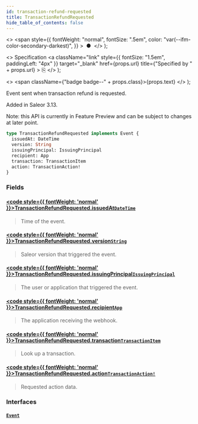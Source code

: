 ```yaml
---
id: transaction-refund-requested
title: TransactionRefundRequested
hide_table_of_contents: false
---
```


  <>
    <span
      style={{
        fontWeight: "normal",
        fontSize: ".5em",
        color: "var(--ifm-color-secondary-darkest)",
      }}
    >
      &nbsp;●&nbsp;
    </span>
  </>
);

  <>
    Specification
    <a
      className="link"
      style={{ fontSize: "1.5em", paddingLeft: "4px" }}
      target="\_blank"
      href={props.url}
      title={"Specified by " + props.url}
    >
      ⎘
    </a>
  </>
);

  <>
    <span className={"badge badge--" + props.class}>{props.text}</span>
  </>
);

Event sent when transaction refund is requested.

Added in Saleor 3.13.

Note: this API is currently in Feature Preview and can be subject to changes at later point.

```graphql
type TransactionRefundRequested implements Event {
  issuedAt: DateTime
  version: String
  issuingPrincipal: IssuingPrincipal
  recipient: App
  transaction: TransactionItem
  action: TransactionAction!
}
```

### Fields

#### [<code style={{ fontWeight: 'normal' }}>TransactionRefundRequested.<b>issuedAt</b></code>](#)<Bullet />[`DateTime`](../../../storefront/miscellaneous/scalars/date-time) <Badge class="secondary" text="scalar"/>

> Time of the event.

#### [<code style={{ fontWeight: 'normal' }}>TransactionRefundRequested.<b>version</b></code>](#)<Bullet />[`String`](../../../storefront/miscellaneous/scalars/string) <Badge class="secondary" text="scalar"/>

> Saleor version that triggered the event.

#### [<code style={{ fontWeight: 'normal' }}>TransactionRefundRequested.<b>issuingPrincipal</b></code>](#)<Bullet />[`IssuingPrincipal`](../../../storefront/miscellaneous/unions/issuing-principal) <Badge class="secondary" text="union"/>

> The user or application that triggered the event.

#### [<code style={{ fontWeight: 'normal' }}>TransactionRefundRequested.<b>recipient</b></code>](#)<Bullet />[`App`](../../../storefront/apps/objects/app) <Badge class="secondary" text="object"/>

> The application receiving the webhook.

#### [<code style={{ fontWeight: 'normal' }}>TransactionRefundRequested.<b>transaction</b></code>](#)<Bullet />[`TransactionItem`](../../../storefront/payments/objects/transaction-item) <Badge class="secondary" text="object"/>

> Look up a transaction.

#### [<code style={{ fontWeight: 'normal' }}>TransactionRefundRequested.<b>action</b></code>](#)<Bullet />[`TransactionAction!`](../../../storefront/miscellaneous/objects/transaction-action) <Badge class="secondary" text="non-null"/> <Badge class="secondary" text="object"/>

> Requested action data.

### Interfaces

#### [`Event`](../../../storefront/miscellaneous/interfaces/event) <Badge class="secondary" text="interface"/>

>
